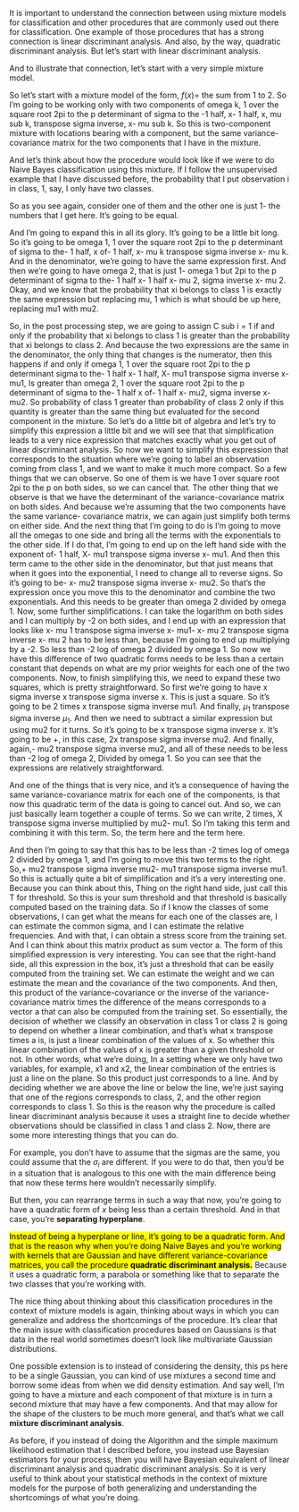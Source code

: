 <!-- 
_C3-L07-T02.qmd
https://www.coursera.org/learn/mixture-models/lecture/OVNXq/linear-and-quadratic-discriminant-analysis-in-the-context-of-mixture-models 
-->

It is important to understand the connection between using mixture models for classification and other procedures that are commonly used out there for classification. One example of those procedures that has a strong connection is linear discriminant analysis. 
And also, by the way, quadratic discriminant analysis.  But let's start with linear discriminant analysis. 

And to illustrate that connection, let's start with a very simple mixture model. 

So let's start with a mixture model of the form, $f(x) =$ the sum from 1 to 2. 
So I'm going to be working only with two components of omega k, 1 over the square root 2pi to the p determinant of sigma to the -1 half, x- 1 half, x, mu sub k, transpose sigma inverse, x- mu sub k. 
So this is two-component mixture with locations bearing with a component, but the same variance-covariance matrix for the two components that I have in the mixture. 

And let's think about how the procedure would look like if we were to do Naive Bayes classification using this mixture. 
If I follow the unsupervised example that I have discussed before, the probability that I put observation i in class, 1, say, I only have two classes. 

So as you see again, consider one of them and the other one is just 1- the numbers that I get here. 
It's going to be equal. 

And I'm going to expand this in all its glory. 
It's going to be a little bit long. So it's going to be omega 1, 1 over the square root 2pi to the p determinant of sigma to the- 1 half, x of- 1 half, x- mu k transpose sigma inverse x- mu k. 
And in the denominator, we're going to have the same expression first. 
And then we're going to have omega 2, that is just 1- omega 1 but 2pi to the p determinant of sigma to the- 1 half x- 1 half x- mu 2, sigma inverse x- mu 2. 
Okay, and we know that the probability that xi belongs to class 1 is exactly the same expression but replacing mu, 1 which is what should be up here, replacing mu1 with mu2. 

So, in the post processing step, we are going to assign C sub i = 1 if and only if the probability that xi belongs to class 1 is greater than the probability that xi belongs to class 2. 
And because the two expressions are the same in the denominator, the only thing that
changes is the numerator, then this happens if and only if omega 1, 1 over the square root 2pi to the p determinant sigma to the- 1 half x- 1 half, X- mu1 transpose sigma inverse x- mu1, Is greater than omega 2, 1 over the square root 2pi to the p determinant of sigma to the- 1 half x of- 1 half x- mu2, sigma inverse x- mu2. 
So probability of class 1 greater than probability of class 2 only if this quantity is greater than the same thing but evaluated for the second component in the mixture. 
So let's do a little bit of algebra and
let's try to simplify this expression a little bit and we will see that that simplification leads to a very nice expression that matches exactly what you get out of linear discriminant analysis. 
So now we want to simplify this expression that corresponds to the situation where we're going to label an observation coming from class 1, and we want to make it much more compact. 
So a few things that we can observe. So one of them is we have 1 over square root 2pi to the p on both sides, so we can cancel that. 
The other thing that we observe is that we have the determinant of the variance-covariance matrix on both sides. 
And because we're assuming that the two components have the same variance- covariance matrix, we can again just simplify both terms on either side. 
And the next thing that I'm going to do is I'm going to move all the omegas to one side and bring all the terms with the exponentials to the other side. 
If I do that, I'm going to end up on the left hand side with the exponent of- 1 half, X- mu1 transpose sigma inverse x- mu1. 
And then this term came to the other side in the denominator, but that just means that when it goes into the exponential, I need to change all to reverse signs. So it's going to be- x- mu2 transpose sigma inverse x- mu2. 
So that's the expression once you move this to the denominator and combine the two exponentials. 
And this needs to be greater than omega 2 divided by omega 1. Now, some further simplifications. I can take the logarithm on both sides and I can multiply by -2 on both sides, and I end up with an expression that looks like x- mu 1 transpose sigma inverse x- mu1- x- mu 2 transpose sigma inverse x- mu 2 has to be less than, because I'm going to end up multiplying by a -2. 
So less than -2 log of omega 2 divided by omega 1. 
So now we have this difference of two quadratic forms needs to be less than a certain constant that depends on what are my prior weights for each one of the two components. 
Now, to finish simplifying this, we need to expand these two squares, which is pretty straightforward. 
So first we're going to have x sigma inverse x transpose sigma inverse x. 
This is just a square. So it's going to be 2 times x transpose sigma inverse mu1. 
And finally, $\mu_1$ transpose sigma inverse $\mu_1$. 
And then we need to subtract a similar expression but using mu2 for it turns. 
So it's going to be x transpose sigma inverse x. 
It's going to be +, in this case, 2x transpose sigma inverse mu2. 
And finally, again,- mu2 transpose sigma inverse mu2, and all of these needs to be less than -2 log of omega 2, Divided by omega 1. 
So you can see that the expressions are relatively straightforward. 

And one of the things that is very nice, and it's a consequence of having the same variance-covariance matrix for each one of the components, is that now this quadratic term of the data is going to cancel out. 
And so, we can just basically learn together a couple of terms. So we can write, 2 times, X transpose sigma inverse multiplied by mu2- mu1. 
So I'm taking this term and combining it with this term. So, the term here and the term here. 

And then I'm going to say that this has to be less than -2 times log of omega 2 divided by omega 1, and I'm going to move this two terms to the right. 
So,+ mu2 transpose sigma inverse mu2- mu1 transpose sigma inverse mu1. 
So this is actually quite a bit of simplification and it's a very interesting one. 
Because you can think about this, Thing on the right hand side, just call this T for threshold. 
So this is your sum threshold and that threshold is basically computed based on the training data. 
So if I know the classes of some observations, I can get what the means for each one of the classes are, I can estimate the common sigma, and I can estimate the relative frequencies. 
And with that, I can obtain a stress score from the training set. 
And I can think about this matrix product as sum vector a. 
The form of this simplified expression is very interesting. 
You can see that the right-hand side, all this expression in the box, it's just a threshold that can be easily computed from the training set. 
We can estimate the weight and we can estimate the mean and the covariance of the two components. 
And then, this product of the variance-covariance or the inverse of the variance-covariance matrix times the difference of the means corresponds to a vector a that can also be computed from the training set. 
So essentially, the decision of whether we classify an observation in class 1 or class 2 is going to depend on whether a linear combination, and that's what x transpose times a is, is just a linear combination of the values of x. 
So whether this linear combination of the values of x is greater than a given threshold or not. 
In other words, what we're doing, In a setting where we only have two variables, for example, x1 and x2, the linear combination of
the entries is just a line on the plane. 
So this product just corresponds to a line. 
And by deciding whether we are above
the line or below the line, we're just saying that one of the regions corresponds to class, 2, and
the other region corresponds to class 1. 
So this is the reason why the procedure is called linear discriminant analysis because it uses a straight line to decide whether observations should be classified in class 1 and class 2. 
Now, there are some more interesting things that you can do. 

For example, you don't have to assume that the sigmas are the same, you could assume that the $\sigma_i$ are different. 
If you were to do that, then you'd be in a situation that is analogous to this one with the main difference being that now these terms here wouldn't necessarily simplify.

But then, you can rearrange terms in such a way that now, you're going to have a quadratic form of $x$ being less than a certain threshold. And in that case, you're **separating hyperplane**.

[Instead of being a hyperplane or line, it's going to be a quadratic form. And that is the reason why when you're doing Naive Bayes and you're working with kernels that are Gaussian and have different variance-covariance matrices, you call the procedure **quadratic discriminant analysis.**]{.mark} Because it uses a quadratic form, a parabola or something like that to separate the two classes that you're working with.

The nice thing about thinking about this classification procedures in the context of mixture models is again, thinking about ways in which you can generalize and address the shortcomings of the procedure. 
It's clear that the main issue with classification procedures based on Gaussians is that data in the real world sometimes doesn't look like multivariate Gaussian distributions. 

One possible extension is to instead of considering the density, this ps here to be a single Gaussian, you can kind of use mixtures a second time and borrow some ideas from when we did density estimation. 
And say well, I'm going to have a mixture and each component of that mixture is in turn a second mixture that may have a few components. 
And that may allow for the shape of the clusters to be much more general, and that's what we call **mixture discriminant analysis**.

\index{Maximum Likelihood Estimation}
As before, if you instead of doing the Algorithm and the simple maximum likelihood estimation that I described before, you instead use Bayesian estimators for your process, then you will have Bayesian equivalent of linear discriminant analysis and quadratic discriminant analysis. 
So it is very useful to think about your statistical methods in the context of mixture models for the purpose of both generalizing and understanding the shortcomings of what you're doing.

